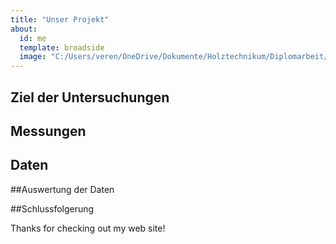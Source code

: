 ```yaml
---
title: "Unser Projekt"
about:
  id: me
  template: broadside
  image: "C:/Users/veren/OneDrive/Dokumente/Holztechnikum/Diplomarbeit/B0021257.jpg"
---
```


:::{#me}

## Ziel der Untersuchungen

## Messungen

## Daten

##Auswertung der Daten

##Schlussfolgerung

:::

Thanks for checking out my web site!
